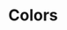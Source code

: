 
<Meta title="Design Tokens/Colors" />

# Colors

<ColorPalette>
    <ColorItem
        title="Greys"
        subtitle="Some of the greys"
        colors={colorsGrey}
    />
    <ColorItem
        title="Brand"
        subtitle="Main brand colors"
        colors={colorsBrand}
    />
</ColorPalette>